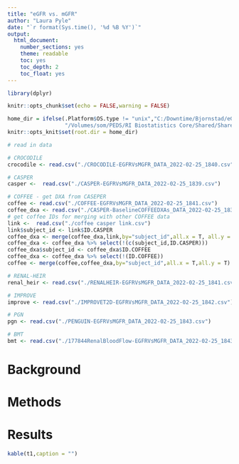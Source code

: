 ```yaml
---
title: "eGFR vs. mGFR"
author: "Laura Pyle"
date: "`r format(Sys.time(), '%d %B %Y')`"
output:
  html_document:
    number_sections: yes
    theme: readable
    toc: yes
    toc_depth: 2
    toc_float: yes
---
```


```r
library(dplyr)

knitr::opts_chunk$set(echo = FALSE,warning = FALSE)

home_dir = ifelse(.Platform$OS.type != "unix","C:/Downtime/Bjornstad/eGFR vs. mGFR/Data raw",
                  "/Volumes/som/PEDS/RI Biostatistics Core/Shared/Shared Projects/Laura/BDC/Projects")
knitr::opts_knit$set(root.dir = home_dir)

```

```r
# read in data

# CROCODILE
crocodile <- read.csv("./CROCODILE-EGFRVsMGFR_DATA_2022-02-25_1840.csv")

# CASPER
casper <-  read.csv("./CASPER-EGFRVsMGFR_DATA_2022-02-25_1839.csv")

# COFFEE - get DXA from CASEPER
coffee <- read.csv("./COFFEE-EGFRVsMGFR_DATA_2022-02-25_1841.csv")
coffee_dxa <- read.csv("./CASPER-BaselineCOFFEEDXAs_DATA_2022-02-25_1837.csv")
# get coffee IDs for merging with other COFFEE data
link <-  read.csv("./coffee casper link.csv")
link$subject_id <- link$ID.CASPER
coffee_dxa <- merge(coffee_dxa,link,by="subject_id",all.x = T, all.y = T)
coffee_dxa <- coffee_dxa %>% select(!(c(subject_id,ID.CASPER)))
coffee_dxa$subject_id <- coffee_dxa$ID.COFFEE
coffee_dxa <- coffee_dxa %>% select(!(ID.COFFEE))
coffee <- merge(coffee,coffee_dxa,by="subject_id",all.x = T,all.y = T)

# RENAL-HEIR
renal_heir <- read.csv("./RENALHEIR-EGFRVsMGFR_DATA_2022-02-25_1841.csv")

# IMPROVE
improve <- read.csv("./IMPROVET2D-EGFRVsMGFR_DATA_2022-02-25_1842.csv")

# PGN
pgn <- read.csv("./PENGUIN-EGFRVsMGFR_DATA_2022-02-25_1843.csv")

# BMT
bmt <- read.csv("./177844RenalBloodFlow-EGFRVsMGFR_DATA_2022-02-25_1843.csv")

```

# Background

# Methods

# Results

```r
kable(t1,caption = "")
```

